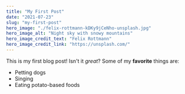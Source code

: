 ---
title: "My First Post"
date: "2021-07-23"
slug: "my-first-post"
hero_image: "./felix-rottmann-kDKy9jCeNho-unsplash.jpg"
hero_image_alt: "Night sky with snowy mountains"
hero_image_credit_text: "Felix Rottmann"
hero_image_credit_link: "https://unsplash.com/"
---
This is my first blog post! Isn't it *great*?
Some of my **favorite** things are:
* Petting dogs
* Singing
* Eating potato-based foods